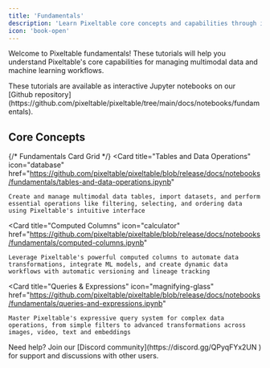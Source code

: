 ```yaml
---
title: 'Fundamentals'
description: 'Learn Pixeltable core concepts and capabilities through interactive tutorials'
icon: 'book-open'
---
```


Welcome to Pixeltable fundamentals! These tutorials will help you understand Pixeltable's core capabilities for managing multimodal data and machine learning workflows.

<Info>
  These tutorials are available as interactive Jupyter notebooks on our [Github repository](https://github.com/pixeltable/pixeltable/tree/main/docs/notebooks/fundamentals).
</Info>

## Core Concepts

{/* Fundamentals Card Grid */}
<CardGroup cols={3}>
  <Card
    title="Tables and Data Operations"
    icon="database"
    href="https://github.com/pixeltable/pixeltable/blob/release/docs/notebooks/fundamentals/tables-and-data-operations.ipynb"
  >
    Create and manage multimodal data tables, import datasets, and perform essential operations like filtering, selecting, and ordering data using Pixeltable's intuitive interface
  </Card>

  <Card
    title="Computed Columns"
    icon="calculator"
    href="https://github.com/pixeltable/pixeltable/blob/release/docs/notebooks/fundamentals/computed-columns.ipynb"
  >
    Leverage Pixeltable's powerful computed columns to automate data transformations, integrate ML models, and create dynamic data workflows with automatic versioning and lineage tracking
  </Card>

  <Card
    title="Queries & Expressions"
    icon="magnifying-glass"
    href="https://github.com/pixeltable/pixeltable/blob/release/docs/notebooks/fundamentals/queries-and-expressions.ipynb"
  >
    Master Pixeltable's expressive query system for complex data operations, from simple filters to advanced transformations across images, video, text and embeddings 
  </Card>

</CardGroup>

<Note>
  Need help? Join our [Discord community](https://discord.gg/QPyqFYx2UN ) for support and discussions with other users.
</Note>